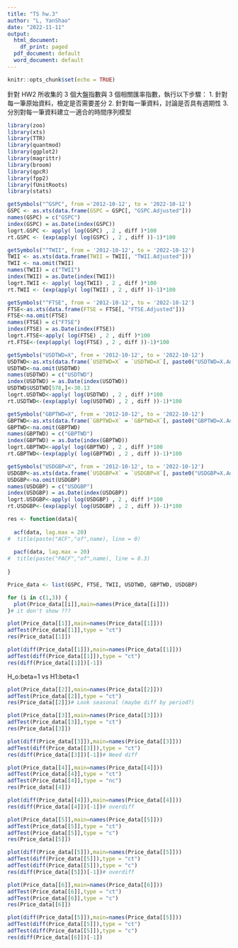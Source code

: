 ---
title: "TS hw.3"
author: "L, YanShao"
date: "2022-11-11"
output:
  html_document:
    df_print: paged
  pdf_document: default
  word_document: default
---

```{r setup, include=FALSE}
knitr::opts_chunk$set(echo = TRUE)
```

針對 HW2 所收集的 3 個大盤指數與 3 個相關匯率指數，執行以下步驟：
1. 針對每一筆原始資料，檢定是否需要差分
2. 針對每一筆資料，討論是否具有週期性
3. 分別對每一筆資料建立一適合的時間序列模型

```{r lib, include=FALSE}
library(zoo)
library(xts)
library(TTR)
library(quantmod)
library(ggplot2)
library(magrittr)
library(broom)
library(qpcR)   
library(fpp2)
library(fUnitRoots)
library(stats)
```



```{r warning=FALSE}
getSymbols("^GSPC", from ='2012-10-12', to = '2022-10-12')
GSPC <- as.xts(data.frame(GSPC = GSPC[, "GSPC.Adjusted"]))
names(GSPC) = c("GSPC")
index(GSPC) = as.Date(index(GSPC))
logrt.GSPC <- apply( log(GSPC) , 2 , diff )*100
rt.GSPC <- (exp(apply( log(GSPC) , 2 , diff ))-1)*100

getSymbols("^TWII", from = '2012-10-12', to = '2022-10-12')
TWII <- as.xts(data.frame(TWII = TWII[, "TWII.Adjusted"]))
TWII <- na.omit(TWII)
names(TWII) = c("TWII")
index(TWII) = as.Date(index(TWII))
logrt.TWII <- apply( log(TWII) , 2 , diff )*100
rt.TWII <- (exp(apply( log(TWII) , 2 , diff ))-1)*100

getSymbols("^FTSE", from = '2012-10-12', to = '2022-10-12')
FTSE<-as.xts(data.frame(FTSE = FTSE[, "FTSE.Adjusted"]))
FTSE<-na.omit(FTSE)
names(FTSE) = c("FTSE")
index(FTSE) = as.Date(index(FTSE))
logrt.FTSE<-apply( log(FTSE) , 2 , diff )*100
rt.FTSE<-(exp(apply( log(FTSE) , 2 , diff ))-1)*100

getSymbols("USDTWD=X", from = '2012-10-12', to = '2022-10-12')
USDTWD<-as.xts(data.frame(`USDTWD=X` = `USDTWD=X`[, paste0("USDTWD=X.Adjusted")]))
USDTWD<-na.omit(USDTWD)
names(USDTWD) = c("USDTWD")
index(USDTWD) = as.Date(index(USDTWD))
USDTWD$USDTWD[578,]<-30.13
logrt.USDTWD<-apply( log(USDTWD) , 2 , diff )*100
rt.USDTWD<-(exp(apply( log(USDTWD) , 2 , diff ))-1)*100

getSymbols("GBPTWD=X", from = '2012-10-12', to = '2022-10-12')
GBPTWD<-as.xts(data.frame(`GBPTWD=X` = `GBPTWD=X`[, paste0("GBPTWD=X.Adjusted")]))
GBPTWD<-na.omit(GBPTWD)
names(GBPTWD) = c("GBPTWD")
index(GBPTWD) = as.Date(index(GBPTWD))
logrt.GBPTWD<-apply( log(GBPTWD) , 2 , diff )*100
rt.GBPTWD<-(exp(apply( log(GBPTWD) , 2 , diff ))-1)*100

getSymbols("USDGBP=X", from = '2012-10-12', to = '2022-10-12')
USDGBP<-as.xts(data.frame(`USDGBP=X` = `USDGBP=X`[, paste0("USDGBP=X.Adjusted")]))
USDGBP<-na.omit(USDGBP)
names(USDGBP) = c("USDGBP")
index(USDGBP) = as.Date(index(USDGBP))
logrt.USDGBP<-apply( log(USDGBP) , 2 , diff )*100
rt.USDGBP<-(exp(apply( log(USDGBP) , 2 , diff ))-1)*100

res <- function(data){
  
  acf(data, lag.max = 20)
#  title(paste("ACF","of",name), line = 0)
  
  pacf(data, lag.max = 20)
#  title(paste("PACF","of",name), line = 0.3)
  
}

Price_data <- list(GSPC, FTSE, TWII, USDTWD, GBPTWD, USDGBP)

```





```{r , warning=FALSE}
for (i in c(1,3)) {
  plot(Price_data[[i]],main=names(Price_data[[i]]))
}# it don't show ???

plot(Price_data[[1]],main=names(Price_data[[1]]))
adfTest(Price_data[[1]],type = "ct")
res(Price_data[[1]])

plot(diff(Price_data[[1]]),main=names(Price_data[[1]]))
adfTest(diff(Price_data[[1]]),type = "ct")
res(diff(Price_data[[1]])[-1])
```
H_o:beta=1 vs H1:beta<1



```{r}
plot(Price_data[[2]],main=names(Price_data[[2]]))
adfTest(Price_data[[2]],type = "ct")
res(Price_data[[2]])# Look seasonal (maybe diff by period?)
```


```{r}
plot(Price_data[[3]],main=names(Price_data[[3]]))
adfTest(Price_data[[3]],type = "ct")
res(Price_data[[3]])

plot(diff(Price_data[[3]]),main=names(Price_data[[3]]))
adfTest(diff(Price_data[[3]]),type = "ct")
res(diff(Price_data[[3]])[-1])# Need diff
```


```{r}
plot(Price_data[[4]],main=names(Price_data[[4]]))
adfTest(Price_data[[4]],type = "ct")
adfTest(Price_data[[4]],type = "nc")
res(Price_data[[4]])

plot(diff(Price_data[[4]]),main=names(Price_data[[4]]))
res(diff(Price_data[[4]])[-1])# overdiff
```




```{r}
plot(Price_data[[5]],main=names(Price_data[[5]]))
adfTest(Price_data[[5]],type = "ct")
adfTest(Price_data[[5]],type = "c")
res(Price_data[[5]])

plot(diff(Price_data[[5]]),main=names(Price_data[[5]]))
adfTest(diff(Price_data[[5]]),type = "ct")
adfTest(diff(Price_data[[5]]),type = "c")
res(diff(Price_data[[5]])[-1])# overdiff
```



```{r}
plot(Price_data[[6]],main=names(Price_data[[6]]))
adfTest(Price_data[[6]],type = "ct")
adfTest(Price_data[[6]],type = "c")
res(Price_data[[6]])

plot(diff(Price_data[[5]]),main=names(Price_data[[5]]))
adfTest(diff(Price_data[[5]]),type = "ct")
adfTest(diff(Price_data[[5]]),type = "c")
res(diff(Price_data[[6]])[-1])
```

